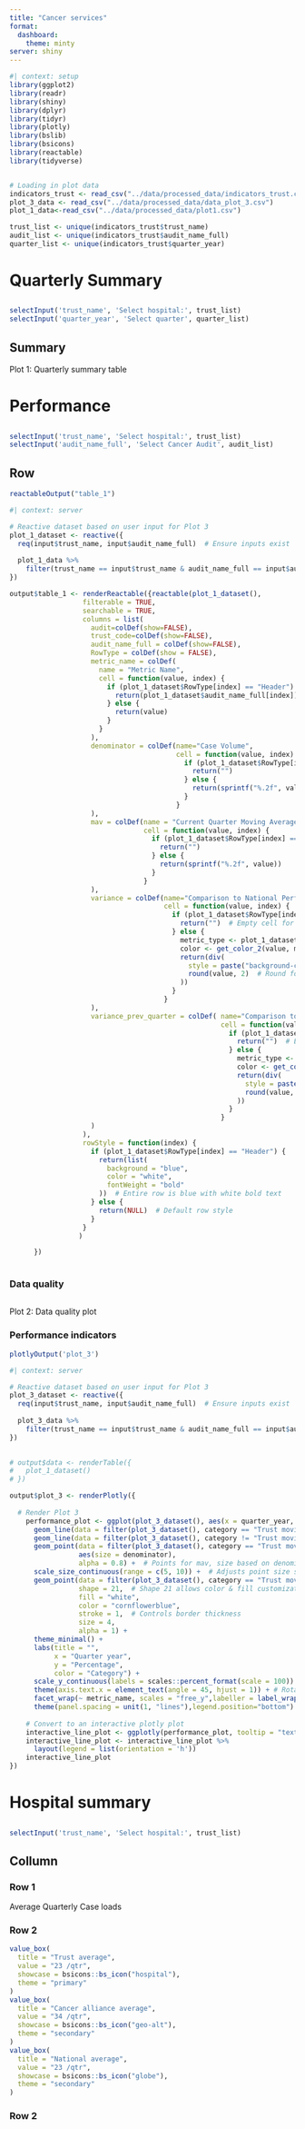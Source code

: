 ```yaml
---
title: "Cancer services"
format: 
  dashboard:
    theme: minty
server: shiny
---
```



```r
#| context: setup
library(ggplot2)
library(readr)
library(shiny)
library(dplyr)
library(tidyr)
library(plotly)
library(bslib)
library(bsicons)
library(reactable)
library(tidyverse)


# Loading in plot data
indicators_trust <- read_csv("../data/processed_data/indicators_trust.csv")
plot_3_data <- read_csv("../data/processed_data/data_plot_3.csv")
plot_1_data<-read_csv("../data/processed_data/plot1.csv")

trust_list <- unique(indicators_trust$trust_name)
audit_list <- unique(indicators_trust$audit_name_full)
quarter_list <- unique(indicators_trust$quarter_year)
```

# Quarterly Summary 

## {.sidebar width="25%"}
```r
selectInput('trust_name', 'Select hospital:', trust_list) 
selectInput('quarter_year', 'Select quarter', quarter_list) 

```

## Summary

Plot 1: Quarterly summary table

# Performance


## {.sidebar width="25%"}
```r
selectInput('trust_name', 'Select hospital:', trust_list) 
selectInput('audit_name_full', 'Select Cancer Audit', audit_list) 

```

## Row {.tabset}
```r
reactableOutput("table_1")
```


```r

#| context: server

# Reactive dataset based on user input for Plot 3
plot_1_dataset <- reactive({
  req(input$trust_name, input$audit_name_full)  # Ensure inputs exist
  
  plot_1_data %>%
    filter(trust_name == input$trust_name & audit_name_full == input$audit_name_full)
})

output$table_1 <- renderReactable({reactable(plot_1_dataset(),
                  filterable = TRUE,
                  searchable = TRUE,
                  columns = list(
                    audit=colDef(show=FALSE),
                    trust_code=colDef(show=FALSE),
                    audit_name_full = colDef(show=FALSE),
                    RowType = colDef(show = FALSE),
                    metric_name = colDef(
                      name = "Metric Name",
                      cell = function(value, index) {
                        if (plot_1_dataset$RowType[index] == "Header") {
                          return(plot_1_dataset$audit_name_full[index])
                        } else {
                          return(value)
                        }
                      }
                    ),
                    denominator = colDef(name="Case Volume",
                                         cell = function(value, index) {
                                           if (plot_1_dataset$RowType[index] == "Header") {
                                             return("")
                                           } else {
                                             return(sprintf("%.2f", value))
                                           }
                                         }
                    ),
                    mav = colDef(name = "Current Quarter Moving Average Performance (%)",
                                 cell = function(value, index) {
                                   if (plot_1_dataset$RowType[index] == "Header") {
                                     return("")
                                   } else {
                                     return(sprintf("%.2f", value))
                                   }
                                 }
                    ),
                    variance = colDef(name="Comparison to National Performance (%)",
                                      cell = function(value, index) {
                                        if (plot_1_dataset$RowType[index] == "Header") {
                                          return("")  # Empty cell for header rows
                                        } else {
                                          metric_type <- plot_1_dataset$metric_type[index]
                                          color <- get_color_2(value, metric_type)  # Apply color gradient function
                                          return(div(
                                            style = paste("background-color:", color, "; padding: 8px; border-radius: 4px;"),
                                            round(value, 2)  # Round for better readability
                                          ))
                                        }
                                      }
                    ),
                    variance_prev_quarter = colDef( name="Comparison to Previous Quarter Performance (%)",
                                                    cell = function(value, index) {
                                                      if (plot_1_dataset$RowType[index] == "Header") {
                                                        return("")  # Empty cell for header rows
                                                      } else {
                                                        metric_type <- plot_1_dataset$metric_type[index]
                                                        color <- get_color_2(value, metric_type)  # Apply color gradient function
                                                        return(div(
                                                          style = paste("background-color:", color, "; padding: 8px; border-radius: 4px;"),
                                                          round(value, 2)  # Round for better readability
                                                        ))
                                                      }
                                                    }
                    )
                  ),
                  rowStyle = function(index) {
                    if (plot_1_dataset$RowType[index] == "Header") {
                      return(list(
                        background = "blue",
                        color = "white",
                        fontWeight = "bold"
                      ))  # Entire row is blue with white bold text
                    } else {
                      return(NULL)  # Default row style
                    }
                  }
                 )

      })
 
```

### Data quality

```r

```

Plot 2: Data quality plot

### Performance indicators

```r
plotlyOutput('plot_3')
```

```r
#| context: server

# Reactive dataset based on user input for Plot 3
plot_3_dataset <- reactive({
  req(input$trust_name, input$audit_name_full)  # Ensure inputs exist
  
  plot_3_data %>%
    filter(trust_name == input$trust_name & audit_name_full == input$audit_name_full)
})
 

# output$data <- renderTable({
#   plot_1_dataset()
# })

output$plot_3 <- renderPlotly({
  
  # Render Plot 3
    performance_plot <- ggplot(plot_3_dataset(), aes(x = quarter_year, y = percentage, color = category, group = category, text=text)) +
      geom_line(data = filter(plot_3_dataset(), category == "Trust moving average"), size = 1, ) +  # Lines for ca_mav and na_mav
      geom_line(data = filter(plot_3_dataset(), category != "Trust moving average"), size = 1, linetype="dotted") +  # Lines for ca_mav and na_mav
      geom_point(data = filter(plot_3_dataset(), category == "Trust moving average"),
                 aes(size = denominator),
                 alpha = 0.8) +  # Points for mav, size based on denominator
      scale_size_continuous(range = c(5, 10)) +  # Adjusts point size scale
      geom_point(data = filter(plot_3_dataset(), category == "Trust moving average" & is.na(denominator)),
                 shape = 21,  # Shape 21 allows color & fill customization
                 fill = "white",
                 color = "cornflowerblue",
                 stroke = 1,  # Controls border thickness
                 size = 4,
                 alpha = 1) +
      theme_minimal() +
      labs(title = "",
           x = "Quarter year",
           y = "Percentage",
           color = "Category") +
      scale_y_continuous(labels = scales::percent_format(scale = 100)) +  # Format as percentage
      theme(axis.text.x = element_text(angle = 45, hjust = 1)) + # Rotate x-axis labels for readability
      facet_wrap(~ metric_name, scales = "free_y",labeller = label_wrap_gen(55),nrow = 3)  + # Creates a plot for each metric_name
      theme(panel.spacing = unit(1, "lines"),legend.position="bottom")
    
    # Convert to an interactive plotly plot
    interactive_line_plot <- ggplotly(performance_plot, tooltip = "text")
    interactive_line_plot <- interactive_line_plot %>%
      layout(legend = list(orientation = 'h'))
    interactive_line_plot
})

```

# Hospital summary


## {.sidebar width="25%"}
```r
selectInput('trust_name', 'Select hospital:', trust_list) 

```

## Collumn
### Row 1
Average Quarterly Case loads

### Row 2
```r

value_box(
  title = "Trust average",
  value = "23 /qtr",
  showcase = bsicons::bs_icon("hospital"),
  theme = "primary"
)
value_box(
  title = "Cancer alliance average",
  value = "34 /qtr",
  showcase = bsicons::bs_icon("geo-alt"),
  theme = "secondary"
)
value_box(
  title = "National average",
  value = "23 /qtr",
  showcase = bsicons::bs_icon("globe"),
  theme = "secondary"
)

```
### Row 2

